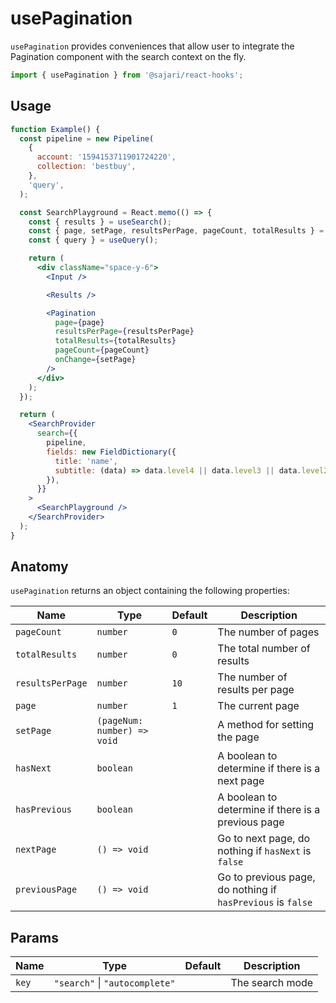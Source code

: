 
<SEO
  title="usePagination"
  description="usePagination provides conveniences that allow user to integrate the Pagination component with the search context on the fly."
/>

# usePagination

`usePagination` provides conveniences that allow user to integrate the Pagination component with the search context on the fly.

```js
import { usePagination } from '@sajari/react-hooks';
```

## Usage

```jsx
function Example() {
  const pipeline = new Pipeline(
    {
      account: '1594153711901724220',
      collection: 'bestbuy',
    },
    'query',
  );

  const SearchPlayground = React.memo(() => {
    const { results } = useSearch();
    const { page, setPage, resultsPerPage, pageCount, totalResults } = usePagination('search');
    const { query } = useQuery();

    return (
      <div className="space-y-6">
        <Input />

        <Results />

        <Pagination
          page={page}
          resultsPerPage={resultsPerPage}
          totalResults={totalResults}
          pageCount={pageCount}
          onChange={setPage}
        />
      </div>
    );
  });

  return (
    <SearchProvider
      search={{
        pipeline,
        fields: new FieldDictionary({
          title: 'name',
          subtitle: (data) => data.level4 || data.level3 || data.level2 || data.level1 || data.brand,
        }),
      }}
    >
      <SearchPlayground />
    </SearchProvider>
  );
}
```

## Anatomy

`usePagination` returns an object containing the following properties:

| Name             | Type                        | Default | Description                                                 |
| ---------------- | --------------------------- | ------- | ----------------------------------------------------------- |
| `pageCount`      | `number`                    | `0`     | The number of pages                                         |
| `totalResults`   | `number`                    | `0`     | The total number of results                                 |
| `resultsPerPage` | `number`                    | `10`    | The number of results per page                              |
| `page`           | `number`                    | `1`     | The current page                                            |
| `setPage`        | `(pageNum: number) => void` |         | A method for setting the page                               |
| `hasNext`        | `boolean`                   |         | A boolean to determine if there is a next page              |
| `hasPrevious`    | `boolean`                   |         | A boolean to determine if there is a previous page          |
| `nextPage`       | `() => void`                |         | Go to next page, do nothing if `hasNext` is `false`         |
| `previousPage`   | `() => void`                |         | Go to previous page, do nothing if `hasPrevious` is `false` |

## Params

| Name  | Type                           | Default | Description     |
| ----- | ------------------------------ | ------- | --------------- |
| `key` | `"search"` \| `"autocomplete"` |         | The search mode |
